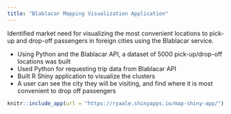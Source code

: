 ```yaml
---
title: "Blablacar Mapping Visualization Application"
---
```


Identified market need for visualizing the most convenient locations to pick-up and drop-off passengers in foreign cities using the Blablacar service.

- Using Python and the Blablacar API, a dataset of 5000 pick-up/drop-off locations was built
- Used Python for requesting trip data from Blablacar API
- Built R Shiny application to visualize the clusters
- A user can see the city they will be visiting, and find where it is most convenient to drop off passengers


```r
knitr::include_app(url = "https://ryaale.shinyapps.io/map-shiny-app/")
```